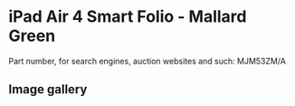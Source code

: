 # iPad Air 4 Smart Folio - Mallard Green

Part number, for search engines, auction websites and such: MJM53ZM/A

## Image gallery

<div style={{ width: "768px" }}>
  <GalleryComponent
    images={[
      {
        original: "/everysource/MJM53",
        thumbnail: "/everypreview/MJM53",
      }
    ]}
  />
</div>